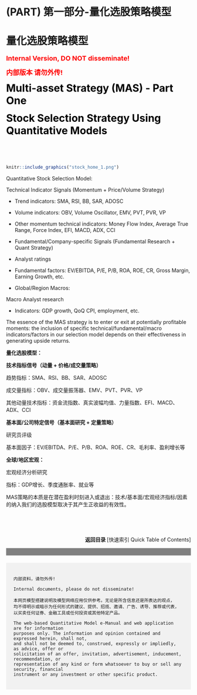 # (PART) 第一部分-量化选股策略模型 {-}

# 量化选股策略模型 {-}


<span style="color:red;font-weight:700;font-size:18px">Internal Version, DO NOT disseminate!</span>  
  
<span style="color:red;font-weight:700;font-size:18px">内部版本 请勿外传!</span> 


<span style="color:black;font-weight:700;font-size:28px">Multi-asset Strategy (MAS) - Part One</span>   

<span style="color:black;font-weight:700;font-size:28px">Stock Selection Strategy Using Quantitative Models</span>   

</br>

</br>

```r
knitr::include_graphics("stock_home_1.png")
```




Quantitative Stock Selection Model:

Technical Indicator Signals (Momentum + Price/Volume Strategy)  

* Trend indicators: SMA, RSI, BB, SAR, ADOSC  

* Volume indicators: OBV, Volume Oscillator, EMV, PVT, PVR, VP  

* Other momentum technical indicators: Money Flow Index, Average True Range, Force Index, EFI, MACD, ADX, CCI  

* Fundamental/Company-specific Signals (Fundamental Research + Quant Strategy)  

* Analyst ratings  

* Fundamental factors: EV/EBITDA, P/E, P/B, ROA, ROE, CR, Gross Margin, Earning Growth, etc.  

* Global/Region Macros:

Macro Analyst research  

* Indicators: GDP growth, QoQ CPI, employment, etc. 

The essence of the MAS strategy is to enter or exit at potentially profitable moments: the inclusion of specific technical/fundamental/macro indicators/factors in our selection model depends on their effectiveness in generating upside returns.


**量化选股模型：**

**技术指标信号（动量 + 价格/成交量策略）** 

趋势指标：SMA、RSI、BB、SAR、ADOSC  

成交量指标：OBV、成交量振荡器、EMV、PVT、PVR、VP  

其他动量技术指标：资金流指数、真实波幅均值、力量指数、EFI、MACD、ADX、CCI  

**基本面/公司特定信号（基本面研究 + 定量策略）**  

研究员评级

基本面因子：EV/EBITDA、P/E、P/B、ROA、ROE、CR、毛利率、盈利增长等  

**全球/地区宏观：**  

宏观经济分析研究  

指标：GDP增长、季度通胀率、就业等  

MAS策略的本质是在潜在盈利时刻进入或退出：技术/基本面/宏观经济指标/因素的纳入我们的选股模型取决于其产生正收益的有效性。




</br>

</br>

<div style="text-align: right;">
**返回目录  **[快速索引 Quick Table of Contents] 
</div>




<!-- Disclaimer section with a gray bar -->
<div style="width: 100%; height: 20px; background-color: grey;"></div>

<!-- Disclaimer Text -->
<div style="padding: 20px; margin-top: 20px; background-color: #f1f1f1;">
    内部资料，请勿外传! 

    Internal documents, please do not disseminate! 

    本网页模型搭建说明及模型网络应用仅供参考。无论是所含信息还是所表达的观点，
    均不得明示或暗示为任何形式的建议、提供、招揽、邀请、广告、诱导、推荐或代表，
    以买卖任何证券、金融工具或任何投资或其他特定产品。

    The web-based Quantitative Model e-Manual and web application are for information
    purposes only. The information and opinion contained and expressed herein, shall not,
    and shall not be deemed to, construed, expressly or impliedly, as advice, offer or
    solicitation of an offer, invitation, advertisement, inducement, recommendation, or
    representation of any kind or form whatsoever to buy or sell any security, financial
    instrument or any investment or other specific product.
</div>








